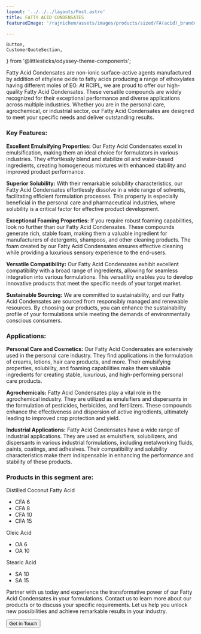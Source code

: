 ```yaml
---
layout: '../../../layouts/Post.astro'
title: FATTY ACID CONDENSATES
featuredImage: '/rajnichem/assets/images/products/sized/FA(acid)_branded.jpg'

---
```

	Button,
	CustomerQuoteSection,
} from '@littlesticks/odyssey-theme-components';

Fatty Acid Condensates are non-ionic surface-active agents manufactured by addition of ethylene oxide to fatty acids producing a range of ethoxylates having different moles of EO.
At RCIPL, we are proud to offer our high-quality Fatty Acid Condensates. These versatile compounds are widely recognized for their exceptional performance and diverse applications across multiple industries. Whether you are in the personal care, agrochemical, or industrial sector, our Fatty Acid Condensates are designed to meet your specific needs and deliver outstanding results.


### Key Features:

**Excellent Emulsifying Properties:** Our Fatty Acid Condensates excel in emulsification, making them an ideal choice for formulators in various industries. They effortlessly blend and stabilize oil and water-based ingredients, creating homogeneous mixtures with enhanced stability and improved product performance.

**Superior Solubility:** With their remarkable solubility characteristics, our Fatty Acid Condensates effortlessly dissolve in a wide range of solvents, facilitating efficient formulation processes. This property is especially beneficial in the personal care and pharmaceutical industries, where solubility is a critical factor for effective product development.

**Exceptional Foaming Properties:** If you require robust foaming capabilities, look no further than our Fatty Acid Condensates. These compounds generate rich, stable foam, making them a valuable ingredient for manufacturers of detergents, shampoos, and other cleaning products. The foam created by our Fatty Acid Condensates ensures effective cleaning while providing a luxurious sensory experience to the end-users.

**Versatile Compatibility:** Our Fatty Acid Condensates exhibit excellent compatibility with a broad range of ingredients, allowing for seamless integration into various formulations. This versatility enables you to develop innovative products that meet the specific needs of your target market.

**Sustainable Sourcing:** We are committed to sustainability, and our Fatty Acid Condensates are sourced from responsibly managed and renewable resources. By choosing our products, you can enhance the sustainability profile of your formulations while meeting the demands of environmentally conscious consumers.

### Applications:

**Personal Care and Cosmetics:** Our Fatty Acid Condensates are extensively used in the personal care industry. They find applications in the formulation of creams, lotions, hair care products, and more. Their emulsifying properties, solubility, and foaming capabilities make them valuable ingredients for creating stable, luxurious, and high-performing personal care products.

**Agrochemicals:** Fatty Acid Condensates play a vital role in the agrochemical industry. They are utilized as emulsifiers and dispersants in the formulation of pesticides, herbicides, and fertilizers. These compounds enhance the effectiveness and dispersion of active ingredients, ultimately leading to improved crop protection and yield.

**Industrial Applications:** Fatty Acid Condensates have a wide range of industrial applications. They are used as emulsifiers, solubilizers, and dispersants in various industrial formulations, including metalworking fluids, paints, coatings, and adhesives. Their compatibility and solubility characteristics make them indispensable in enhancing the performance and stability of these products. 

### Products in this segment are:

Distilled Coconut Fatty Acid
- CFA 6
- CFA 8
- CFA 10
- CFA 15

Oleic Acid
- OA 6
- OA 10

Stearic Acid
- SA 10
- SA 15

Partner with us today and experience the transformative power of our Fatty Acid Condensates in your formulations. Contact us to learn more about our products or to discuss your specific requirements. Let us help you unlock new possibilities and achieve remarkable results in your industry.

<Button href="/rajnichem/company/contact" customIcon>
    <span id="CTA-button-text">Get in Touch</span>
        <Fragment slot="icon">
			<Icon id="CTA-button-icon" name="ic:round-keyboard-arrow-right" />
		</Fragment>
</Button>
